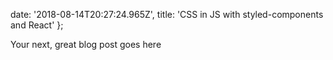   date: '2018-08-14T20:27:24.965Z',
  title: 'CSS in JS with styled-components and React'
};

Your next, great blog post goes here
